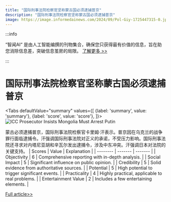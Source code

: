 ```yaml
---
title: "国际刑事法院检察官坚称蒙古国必须逮捕普京"
description: "国际刑事法院检察官坚称蒙古国必须逮捕普京"
image: https://image.informedainews.com/2024/09/Pol-Giy-1725447315-0.jpg
---
```



:::info

“智闻AI“ 是由人工智能编撰的刊物集合，确保您只获得最有价值的信息，旨在助您消除信息差，突破信息茧房的局限。  [了解更多 >>](/)

:::

# 国际刑事法院检察官坚称蒙古国必须逮捕普京


<Tabs
	defaultValue="summary"
	values={[
	{label: 'summary', value: 'summary'},
	{label: 'score', value: 'score'},
]}>
<TabItem value="summary">
<img
  src="https://image.informedainews.com/2024/09/Pol-Giy-1725447315-0.jpg"
  alt="ICC Prosecutor Insists Mongolia Must Arrest Putin"
/>



蒙古必须逮捕普京，国际刑事法院检察官卡里姆·汗表示。普京因在乌克兰的战争罪行面临逮捕令。汗强调国际刑事法院对正义的承诺，不受压力影响。国际刑事法院还寻求对内塔尼亚胡和辛瓦尔发出逮捕令，涉及中东冲突。汗强调日本对法院的关键支持。
</TabItem>
<TabItem value="score">
	| Scores     | Value   | Explanation |
	| -------- | ------- | ------- |
	| Objectivity  | 6    | Comprehensive reporting with in-depth analysis.    |
	| Social Impact | 5     | Significant influence on public opinion.    |
	| Credibility    | 5    | Solid evidence from authoritative sources.    |
	| Potential    | 5    | High potential to trigger significant events.    |
	| Practicality    | 4    | Highly practical, applicable to real problems.    |
	| Entertainment Value    | 2    | Includes a few entertaining elements.    |
</TabItem>
</Tabs>

[Full article>>](https://www3.nhk.or.jp/nhkworld/en/news/20240903_22/)
